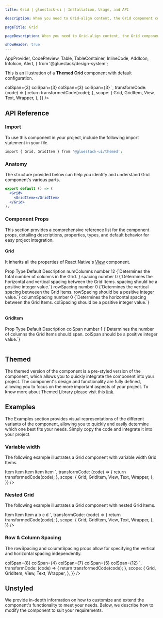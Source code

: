 ```yaml
---
title: Grid | gluestack-ui | Installation, Usage, and API

description: When you need to Grid-align content, the Grid component comes in handy. It is a layout component that can be used with other components to create complex layouts and positioning.

pageTitle: Grid

pageDescription: When you need to Grid-align content, the Grid component comes in handy. It is a layout component that can be used with other components to create complex layouts and positioning.

showHeader: true
---
```


  AppProvider,
  CodePreview,
  Table,
  TableContainer,
  InlineCode,
  AddIcon,
  InfoIcon,
  Alert,
} from '@gluestack/design-system';

<Meta title="ui/components/Layout/Grid" />


This is an illustration of a **Themed Grid** component with default configuration.

<AppProvider>
  <CodePreview
    showComponentRenderer={true}
    showArgsController={false}
    metaData={{
      code: `
      <View w={150} $sm-w={200} $md-w={450} $lg-w={600}>
     <Grid numColumns={6} spacing={5}>
      <GridItem colSpan={3}>
        <View bg="$info600" p="$2" alignItems="center">
          <Text
          color="$white">colSpan={3}</Text>
        </View>
      </GridItem>
      <GridItem colSpan={3}>
        <View bg="$info700" p="$2" alignItems="center">
          <Text color="$white">colSpan={3}</Text>
        </View>
      </GridItem>
      <GridItem colSpan={3}>
        <View bg="$info800" p="$2" alignItems="center">
          <Text color="$white">colSpan={3}</Text>
        </View>
      </GridItem>
      <GridItem colSpan={3}>
        <View bg="$info900" p="$2" alignItems="center">
          <Text color="$white">colSpan={3}</Text>
        </View>
      </GridItem>
    </Grid>
    </View>
      `,
      transformCode: (code) => {
        return transformedCode(code);
      },
      scope: {
        Grid,
        GridItem,
        View,
        Text,
        Wrapper,
      },
    }}
  />
</AppProvider>

<br />

## API Reference

### Import

To use this component in your project, include the following import statement in your file.

```bash
import { Grid, GridItem } from '@gluestack-ui/themed';
```

### Anatomy

The structure provided below can help you identify and understand Grid component's various parts.

```jsx
export default () => (
  <Grid>
    <GridItem></GridItem>
  </Grid>
);
```

### Component Props

This section provides a comprehensive reference list for the component props, detailing descriptions, properties, types, and default behavior for easy project integration.

#### Grid

It inherits all the properties of React Native's [View](https://reactnative.dev/docs/view) component.

<AppProvider>
  <TableContainer>
    <Table>
      <Table.THead>
        <Table.TR>
          <Table.TH>
            <Table.TText>Prop</Table.TText>
          </Table.TH>
          <Table.TH>
            <Table.TText>Type</Table.TText>
          </Table.TH>
          <Table.TH>
            <Table.TText>Default</Table.TText>
          </Table.TH>
          <Table.TH>
            <Table.TText>Description</Table.TText>
          </Table.TH>
        </Table.TR>
      </Table.THead>
      <Table.TBody>
        <Table.TR>
          <Table.TD>
            <Table.TText>
              <InlineCode>numColumns</InlineCode>
            </Table.TText>
          </Table.TD>
          <Table.TD>
            <Table.TText>number</Table.TText>
          </Table.TD>
          <Table.TD>
            <Table.TText>12</Table.TText>
          </Table.TD>
          <Table.TD>
            <Table.TText>{`Determines the total number of columns in the Grid.`}</Table.TText>
          </Table.TD>
        </Table.TR>
        <Table.TR>
          <Table.TD>
            <Table.TText>
              <InlineCode>spacing</InlineCode>
            </Table.TText>
          </Table.TD>
          <Table.TD>
            <Table.TText>number</Table.TText>
          </Table.TD>
          <Table.TD>
            <Table.TText>0</Table.TText>
          </Table.TD>
          <Table.TD>
            <Table.TText>{`Determines the horizontal and vertical spacing between the Grid Items. spacing should be a positive integer value.`}</Table.TText>
          </Table.TD>
        </Table.TR>
        <Table.TR>
          <Table.TD>
            <Table.TText>
              <InlineCode>rowSpacing</InlineCode>
            </Table.TText>
          </Table.TD>
          <Table.TD>
            <Table.TText>number</Table.TText>
          </Table.TD>
          <Table.TD>
            <Table.TText>0</Table.TText>
          </Table.TD>
          <Table.TD>
            <Table.TText>{`Determines the vertical spacing betweeen the Grid Items. rowSpacing should be a positive integer value.`}</Table.TText>
          </Table.TD>
        </Table.TR>
        <Table.TR>
          <Table.TD>
            <Table.TText>
              <InlineCode>columnSpacing</InlineCode>
            </Table.TText>
          </Table.TD>
          <Table.TD>
            <Table.TText>number</Table.TText>
          </Table.TD>
          <Table.TD>
            <Table.TText>0</Table.TText>
          </Table.TD>
          <Table.TD>
            <Table.TText>{`Determines the horizontal spacing between the Grid Items. colSpacing should be a positive integer value.`}</Table.TText>
          </Table.TD>
        </Table.TR>
      </Table.TBody>
    </Table>
  </TableContainer>
</AppProvider>

#### GridItem

<AppProvider>
  <TableContainer>
    <Table>
      <Table.THead>
        <Table.TR>
          <Table.TH>
            <Table.TText>Prop</Table.TText>
          </Table.TH>
          <Table.TH>
            <Table.TText>Type</Table.TText>
          </Table.TH>
          <Table.TH>
            <Table.TText>Default</Table.TText>
          </Table.TH>
          <Table.TH>
            <Table.TText>Description</Table.TText>
          </Table.TH>
        </Table.TR>
      </Table.THead>
      <Table.TBody>
        <Table.TR>
          <Table.TD>
            <Table.TText>
              <InlineCode>colSpan</InlineCode>
            </Table.TText>
          </Table.TD>
          <Table.TD>
            <Table.TText>number</Table.TText>
          </Table.TD>
          <Table.TD>
            <Table.TText>1</Table.TText>
          </Table.TD>
          <Table.TD>
            <Table.TText>{`Determines the number of columns the Grid Items should span. colSpan should be a positive integer value.`}</Table.TText>
          </Table.TD>
        </Table.TR>
      </Table.TBody>
    </Table>
  </TableContainer>
</AppProvider>

## Themed

The themed version of the component is a pre-styled version of the component, which allows you to quickly integrate the component into your project. The component's design and functionality are fully defined, allowing you to focus on the more important aspects of your project. To know more about Themed Library please visit this [link](https://gluestack.io/ui/docs/core-concepts/themed-library).

## Examples

The Examples section provides visual representations of the different variants of the component, allowing you to quickly and easily determine which one best fits your needs. Simply copy the code and integrate it into your project.

### Variable width

The following example illustrates a Grid component with variable width Grid Items.

<AppProvider>
  <CodePreview
    showComponentRenderer={true}
    showArgsController={false}
    metaData={{
      code: `
      <View w={150} $sm-w={200} $md-w={450} $lg-w={600}>
    <Grid rowSpacing={5} columnSpacing={5}>
      <GridItem colSpan={6}>
        <View bg="$teal700" p="$3" alignItems="center">
          <Text color="$white">Item</Text>
        </View>
      </GridItem>
      <GridItem colSpan={6}>
        <View
          bg="$teal700"
          p="$3"
          alignItems="center"
          justifyContent="center"
        >
          <Text color="$white">Item</Text>
        </View>
      </GridItem>
      <GridItem colSpan={4}>
        <View
          bg="$teal700"
          p="$3"
          alignItems="center"
          justifyContent="center"
        >
          <Text color="$white">Item</Text>
        </View>
      </GridItem>
      <GridItem colSpan={6}>
        <View bg="$teal700" p="$3" alignItems="center">
          <Text color="$white">Item</Text>
        </View>
      </GridItem>
       <GridItem colSpan={12}>
        <View bg="$teal700" p="$3" alignItems="center">
          <Text color="$white">Item</Text>
        </View>
      </GridItem>
    </Grid>
    </View>
      `,
      transformCode: (code) => {
        return transformedCode(code);
      },
      scope: {
        Grid,
        GridItem,
        View,
        Text,
        Wrapper,
      },
    }}
  />
</AppProvider>

### Nested Grid

The following example illustrates a Grid component with nested Grid Items.

<AppProvider>
  <CodePreview
    showComponentRenderer={true}
    showArgsController={false}
    metaData={{
      code: `
      <View w={150} $sm-w={200} $md-w={450} $lg-w={600}>
    <Grid spacing={10}>
      <GridItem colSpan={6}>
        <View bg="$coolGray700" p="$3" alignItems="center">
          <Text color="$white">Item</Text>
        </View>
      </GridItem>
      <GridItem colSpan={6}>
        <View
          bg="$coolGray700"
          p="$3"
          alignItems="center"
          justifyContent="center"
        >
          <Text color="$white">Item</Text>
        </View>
      </GridItem>
      <GridItem colSpan={6}>
        <View
          bg="$coolGray700"
          p="$3"
          alignItems="center"
          justifyContent="center"
        >
          <Text color="$white">Item</Text>
        </View>
      </GridItem>
      <GridItem colSpan={6}>
        <Grid spacing={2}>
        <GridItem colSpan={6}>
        <View alignItems="center" bg="$coolGray600"><Text color="$white">a</Text></View>
        </GridItem>
          <GridItem colSpan={6}>
        <View alignItems="center" bg="$coolGray600"><Text color="$white">b</Text></View>
        </GridItem>
          <GridItem colSpan={6}>
        <View alignItems="center" bg="$coolGray600"><Text color="$white">c</Text></View>
        </GridItem>
          <GridItem colSpan={6}>
        <View alignItems="center" bg="$coolGray600"><Text color="$white">d</Text></View>
        </GridItem>
        </Grid>
      </GridItem>
    </Grid>
    </View>
      `,
      transformCode: (code) => {
        return transformedCode(code);
      },
      scope: {
        Grid,
        GridItem,
        View,
        Text,
        Wrapper,
      },
    }}
  />
</AppProvider>

### Row & Column Spacing

The rowSpacing and columnSpacing props allow for specifying the vertical and horizontal spacing independently.

<AppProvider>
  <CodePreview
    showComponentRenderer={true}
    showArgsController={false}
    metaData={{
      code: `
      <View w={155} $sm-w={200} $md-w={450} $lg-w={600} my="$3">
    <Grid rowSpacing={5} columnSpacing={5} justifyContent="flex-end">
      <GridItem colSpan={8}>
        <View bg="$trueGray700" p="$4" alignItems="center">
        <Text color="$white">colSpan={8}</Text>
        </View>
      </GridItem>
      <GridItem colSpan={4}>
        <View
          bg="$trueGray700"
          p="$4"
          alignItems="center"
          justifyContent="center"
        >
        <Text color="$white">colSpan={4}</Text>
        </View>
      </GridItem>
      <GridItem colSpan={7}>
        <View
          bg="$trueGray700"
          minHeight={150}
          p="$4"
          alignItems="center"
          justifyContent="center"
        >
        <Text color="$white">colSpan={7}</Text>
        </View>
      </GridItem>
       <GridItem colSpan={5}>
        <View
          bg="$trueGray700"
          minHeight={150}
          p="$4"
          alignItems="center"
          justifyContent="center"
        >
        <Text color="$white">colSpan={5}</Text>
        </View>
      </GridItem>
       <GridItem colSpan={12}>
        <View
          bg="$trueGray700"
          p="$4"
          alignItems="center"
          justifyContent="center"
        >
        <Text color="$white">colSpan={12}</Text>
        </View>
      </GridItem>
    </Grid>
    </View>
      `,
      transformCode: (code) => {
        return transformedCode(code);
      },
      scope: {
        Grid,
        GridItem,
        View,
        Text,
        Wrapper,
      },
    }}
  />
</AppProvider>

## Unstyled

We provide in-depth information on how to customize and extend the component's functionality to meet your needs. Below, we describe how to modify the component to suit your requirements.
